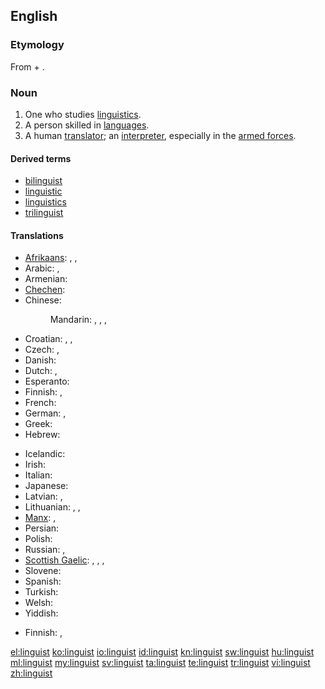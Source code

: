 {{wikipedia|dab=linguist}}
{{also|Linguist}}
==English==

===Etymology===
From {{etyl|la}} {{term|lingua||tongue|lang=la}} + {{term|-ist}}.

===Noun===
{{en-noun}}

# One who studies [[linguistics]].
# A person skilled in [[language]]s.
# A human [[translator]]; an [[interpreter]], especially in the [[armed forces]].

====Derived terms====
* [[bilinguist]]
* [[linguistic]]
* [[linguistics]]
* [[trilinguist]]

====Translations====
{{trans-top|one who studies linguistics}}
* [[Afrikaans]]: {{t|af|taalkundige}}, {{t|af|linguis}}, {{t|af|taalwetenskaplike}}
* Arabic: {{t|ar|لغوي|m|tr=lughawiy}},  {{t|ar|عالم لغوي|m|tr=3aalim lughawiy}}
* Armenian: {{t-|hy|լեզվաբան|tr=lezvaban}}
* [[Chechen]]: {{tø|ce|меттанийн Iлманча}}
* Chinese:
*: Mandarin: {{t|cmn|語言學家|sc=Hani}},  {{t|cmn|语言学家|tr=yǔyán xuéjiā|sc=Hani}},  {{t|cmn|語言學者|sc=Hani}},  {{t|cmn|语言学者|tr=yǔyán xuézhě|sc=Hani}}
* Croatian: {{t-|hr|lingvist|m|alt=lìngvist}}, {{t|hr|lingvistica|f|alt=lingvìstica}}, {{t-|hr|jezikoslovac|m|alt=jezikoslóvac}}
* Czech: {{t-|cs|jazykovědec|m}}, {{t-|cs|lingvista|m}}
* Danish: {{t-|da|lingvist|m|f}}
* Dutch: {{t+|nl|taalkundige|m|f}}, {{t+|nl|linguïst|m}}
* Esperanto: {{t-|eo|lingvisto|xs=Esperanto}}
* Finnish: {{t|fi|kielitieteilijä}}, {{t|fi|lingvistikko}}
* French: {{t+|fr|linguiste}}
* German: {{t|de|Sprachwissenschaftler|m}}, {{t+|de|Linguist|m}}
* Greek: {{t+|el|γλωσσολόγος|m|f}}
* Hebrew: {{t+|he|בלשן|m|tr=balshan}}
{{trans-mid}}
* Icelandic: {{t-|is|málvísindamaður|m}}
* Irish: {{t|ga|teangeolaí|m}}
* Italian: {{t-|it|linguista|m|f}}
* Japanese: {{t|ja|言語学者|tr=げんごがくしゃ, gengogakusha}}
* Latvian: {{t|lv|valodnieks|m}}, {{t|lv|lingvists|m}}
* Lithuanian: {{t|lt|kalbininkas|m}}, {{t|lt|lingvistas|m}}, {{t|lt|kalbotyrininkas|m}}
* [[Manx]]: {{t|gv|çhengeyder|m}}, {{t|gv|glareydagh|m}}
* Persian: {{t|fa|زبان‌شناس|tr=zaban-shenas|sc=fa-Arab}}
* Polish: {{t|pl|językoznawca}}
* Russian: {{t+|ru|лингвист|m|tr=lingvíst}},  {{t+|ru|языковед|m|tr=jazykovéd}}
* [[Scottish Gaelic]]: {{t|gd|cainntear|m}}, {{t|gd|cànanaiche|m}}, {{t|gd|teangaiche|m}}, {{t|gd|teangair|m}}
* Slovene: {{t+|sl|jezikoslovec}}
* Spanish: {{t-|es|lingüista|m|f}}
* Turkish: {{t+|tr|dilbilimci}}
* Welsh: {{t|cy|ieithydd|m}}
* Yiddish: {{t|yi|לינגוויסט|m|tr=lingvist|sc=Hebr}}
{{trans-bottom}}

{{trans-top|a person skilled in languages}}
* Finnish: {{t|fi|kieliniekka}}, {{t|fi|kielimies}}
{{trans-mid}}
{{trans-bottom}}

[[el:linguist]]
[[ko:linguist]]
[[io:linguist]]
[[id:linguist]]
[[kn:linguist]]
[[sw:linguist]]
[[hu:linguist]]
[[ml:linguist]]
[[my:linguist]]
[[sv:linguist]]
[[ta:linguist]]
[[te:linguist]]
[[tr:linguist]]
[[vi:linguist]]
[[zh:linguist]]